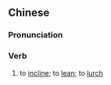 {{also|攲侧}}
==Chinese==
{{zh-forms|s=攲侧}}

===Pronunciation===
{{zh-pron
|m=qīcè
|c=kei1 zak1
|mn=xm:khi-chek
|cat=v
}}

===Verb===
{{zh-verb}}

# to [[incline]]; to [[lean]]; to [[lurch]]